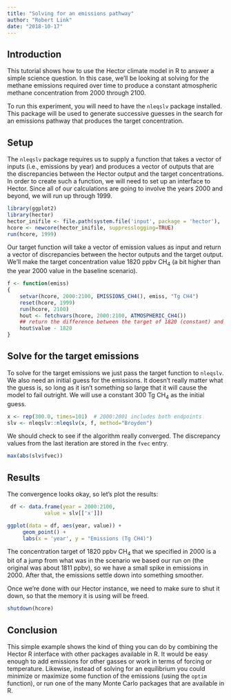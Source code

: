 ```yaml
---
title: "Solving for an emissions pathway"
author: "Robert Link"
date: "2018-10-17"
---
```


## Introduction

This tutorial shows how to use the Hector climate model in R to answer a simple science 
question.  In this case, we'll be looking at solving for the methane emissions required 
over time to produce a constant atmospheric methane concentration from 2000 through 2100.

To run this experiment, you will need to have the `nleqslv` package installed. This package
will be used to generate successive guesses in the search for an emissions pathway that produces
the target concentration.

## Setup

The `nleqslv` package requires us to supply a function that takes a vector of inputs (i.e., 
emissions by year) and produces a vector of outputs that are the discrepancies between the 
Hector output and the target concentrations.  In order to create such a function, we will need to 
set up an interface to Hector.  Since all of our calculations are going to involve the years 2000
and beyond, we will run up through 1999.

```r
library(ggplot2)
library(hector)
hector_inifile <- file.path(system.file('input', package = 'hector'), 'hector_ssp245.ini')
hcore <- newcore(hector_inifile, suppresslogging=TRUE)
run(hcore, 1999)
```

Our target function will take a vector of emission values as input and return a vector of 
discrepancies between the hector outputs and the target output.  We'll make the target concentration
value 1820 ppbv CH$_4$ (a bit higher than the year 2000 value in the baseline scenario).

```r
f <- function(emiss)
{
    setvar(hcore, 2000:2100, EMISSIONS_CH4(), emiss, "Tg CH4")
    reset(hcore, 1999)
    run(hcore, 2100)
    hout <- fetchvars(hcore, 2000:2100, ATMOSPHERIC_CH4())
    ## return the difference between the target of 1820 (constant) and the actual
    hout$value - 1820
}
```

## Solve for the target emissions

To solve for the target emissions we just pass the target function to `nleqslv`.  We also need an initial guess
for the emissions.  It doesn't really matter what the guess is, so long as it isn't something so large that it 
will cause the model to fail outright.  We will use a constant 300 Tg CH$_4$ as the initial guess.

```r
x <- rep(300.0, times=101)  # 2000:2001 includes both endpoints
slv <- nleqslv::nleqslv(x, f, method="Broyden")
```

We should check to see if the algorithm really converged.  The discrepancy values from the last iteration
are stored in the `fvec` entry.

```r
max(abs(slv$fvec))
```

## Results

The convergence looks okay, so let's plot the results:

```r
 df <- data.frame(year = 2000:2100,
            value = slv[['x']])

ggplot(data = df, aes(year, value)) +
     geom_point() +
     labs(x = 'year', y = "Emissions (Tg CH4)")
```

The concentration target of 1820 ppbv CH$_4$ that we specified in 2000 is a bit of a jump from what was in the 
scenario we based our run on (the original was about 1811 ppbv), so we have a small spike in emissions in 2000.  After
that, the emissions settle down into something smoother.

Once we're done with our Hector instance, we need to make sure to shut it down, so that the memory it is using 
will be freed.

```r
shutdown(hcore)
```

## Conclusion

This simple example shows the kind of thing you can do by combining the Hector R interface with other packages
available in R.  It would be easy enough to add emissions for other gasses or work in terms of forcing or temperature.
Likewise, instead of solving for an equilibrium you could minimize or maximize some function of the emissions (using the
`optim` function), or run one of the many Monte Carlo packages that are available in R.
